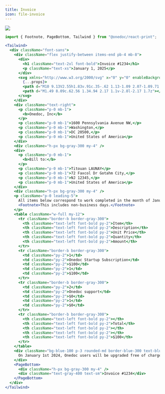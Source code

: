 ```yaml
---
title: Invoice
icon: file-invoice
---
```


<Frame type="glass"><img src="../../images/previews/ui-templates-invoice-99938df8/document.1.jpg" style={{ height: '600px', borderRadius: "0.25rem", overflow: "hidden" }} /></Frame>

```jsx
import { Footnote, PageBottom, Tailwind } from "@onedoc/react-print";

<Tailwind>
  <div className="font-sans">
    <div className="flex justify-between items-end pb-4 mb-8">
      <div>
        <h1 className="text-2xl font-bold">Invoice #1234</h1>
        <p className="text-xs">January 1, 2025</p>
      </div>
      <svg xmlns="http://www.w3.org/2000/svg" x="0" y="0" enableBackground="new 0 0 46.15 9.31" version="1.1" viewBox="0 0 46.15 9.31" xmlSpace="preserve" fill="black"
        {...props}>
        <path d="M10 9.13V2.55h1.83v.91c.35-.62 1.13-1.09 2.07-1.09.71 0 1.32.24 1.81.71s.74 1.15.74 2.03v4.02h-1.88V5.6c0-.96-.5-1.5-1.28-1.5-.85 0-1.42.62-1.42 1.55v3.48H10zM23.84 6.48h-4.83c.23.83.83 1.24 1.79 1.24.74 0 1.43-.22 2.05-.64l.74 1.28c-.8.61-1.76.91-2.88.91-1.16 0-2.05-.34-2.67-1-.61-.66-.92-1.47-.92-2.45 0-1 .32-1.81.96-2.46.64-.66 1.48-.98 2.51-.98.97 0 1.76.3 2.39.89.62.59.94 1.39.94 2.41-.01.23-.04.5-.08.8zM19 5.13h3.09c-.18-.76-.73-1.22-1.51-1.22-.76 0-1.38.46-1.58 1.22zM29.43 0h1.88v9.13h-1.82v-.71c-.52.59-1.16.88-1.96.88-.92 0-1.69-.32-2.31-.98-.61-.66-.92-1.47-.92-2.47 0-.98.31-1.8.92-2.46.62-.66 1.39-1 2.31-1 .74 0 1.38.26 1.89.8V0zm-.39 4.6c-.31-.34-.71-.5-1.2-.5s-.89.17-1.21.5c-.31.34-.47.74-.47 1.22 0 .49.16.91.47 1.25.32.34.72.5 1.21.5s.89-.17 1.2-.5c.32-.34.48-.76.48-1.25 0-.47-.15-.88-.48-1.22zM33.03 8.31c-.66-.67-.98-1.5-.98-2.47s.32-1.8.98-2.46c.66-.67 1.51-1.01 2.55-1.01 1.04 0 1.91.34 2.57 1.01.66.66 1 1.49 1 2.46s-.34 1.8-1 2.47c-.66.66-1.52 1-2.57 1-1.04 0-1.89-.34-2.55-1zm3.74-3.68c-.32-.34-.72-.5-1.19-.5s-.86.17-1.19.5c-.32.32-.48.73-.48 1.2 0 .49.16.9.48 1.24.32.32.72.49 1.19.49s.86-.17 1.19-.49c.32-.34.49-.74.49-1.24 0-.47-.17-.88-.49-1.2zM40.5 8.31c-.65-.65-.97-1.47-.97-2.48s.32-1.83.98-2.47c.66-.65 1.5-.97 2.54-.97 1.36 0 2.55.67 3.09 1.87l-1.5.8c-.38-.62-.9-.94-1.56-.94-.49 0-.89.17-1.21.49-.32.32-.48.73-.48 1.21 0 .49.16.91.47 1.24.32.32.72.48 1.2.48.66 0 1.27-.38 1.55-.92l1.52.9c-.58 1.07-1.74 1.75-3.12 1.75-1.02 0-1.86-.32-2.51-.96zM9.26 4.7c0-1.29-.44-2.36-1.34-3.25C7.03.55 5.94.1 4.63.1c-1.3 0-2.39.45-3.29 1.35C.45 2.34 0 3.43 0 4.71c0 .37.05.72.12 1.05l4.3-3.39h2.22v6.46c.47-.22.9-.5 1.29-.88.89-.89 1.33-1.97 1.33-3.25z"></path>
        <path d="M1.49 8.09c.62.56 1.34.94 2.17 1.1v-2.8l-2.17 1.7z"></path>
      </svg>
    </div>
    <div className="text-right">
      <p className="p-0 mb-1">
        <b>Onedoc, Inc</b>
      </p>
      <p className="p-0 mb-1">1600 Pennsylvania Avenue NW,</p>
      <p className="p-0 mb-1">Washington,</p>
      <p className="p-0 mb-1">DC 20500,</p>
      <p className="p-0 mb-1">United States of America</p>
    </div>
    <div className="h-px bg-gray-300 my-4" />
    <div>
      <p className="p-0 mb-1">
        <b>Bill to:</b>
      </p>
      <p className="p-0 mb-1">Titouan LAUNAY</p>
      <p className="p-0 mb-1">72 Faxcol Dr Gotahm City,</p>
      <p className="p-0 mb-1">NJ 12345,</p>
      <p className="p-0 mb-1">United States of America</p>
    </div>
    <div className="h-px bg-gray-300 my-4" />
    <p className="p-0 leading-5">
      All items below correspond to work completed in the month of January 2024. Payment is due within 15 days of receipt of this invoice.
      <Footnote>This includes non-business days.</Footnote>
    </p>
    <table className="w-full my-12">
      <tr className="border-b border-gray-300">
        <th className="text-left font-bold py-2">Item</th>
        <th className="text-left font-bold py-2">Description</th>
        <th className="text-left font-bold py-2">Unit Price</th>
        <th className="text-left font-bold py-2">Quantity</th>
        <th className="text-left font-bold py-2">Amount</th>
      </tr>
      <tr className="border-b border-gray-300">
        <td className="py-2">1</td>
        <td className="py-2">Onedoc Startup Subscription</td>
        <td className="py-2">$100</td>
        <td className="py-2">1</td>
        <td className="py-2">$100</td>
      </tr>
      <tr className="border-b border-gray-300">
        <td className="py-2">2</td>
        <td className="py-2">Onedoc support</td>
        <td className="py-2">$0</td>
        <td className="py-2">1</td>
        <td className="py-2">$0</td>
      </tr>
      <tr className="border-b border-gray-300">
        <th className="text-left font-bold py-2"></th>
        <th className="text-left font-bold py-2">Total</th>
        <th className="text-left font-bold py-2"></th>
        <th className="text-left font-bold py-2"></th>
        <th className="text-left font-bold py-2">$100</th>
      </tr>
    </table>
    <div className="bg-blue-100 p-3 rounded-md border-blue-300 text-blue-800 text-sm">
      On January 1st 2024, Onedoc users will be upgraded free of charge to our new cloud offering.
    </div>
    <PageBottom>
      <div className="h-px bg-gray-300 my-4" />
      <div className="text-gray-400 text-sm">Invoice #1234</div>
    </PageBottom>
  </div>
</Tailwind>

```

